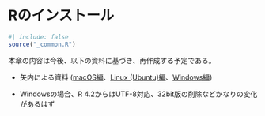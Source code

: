 # Rのインストール {#sec-installation}

```r
#| include: false
source("_common.R")
```

本章の内容は今後、以下の資料に基づき、再作成する予定である。

* 矢内による資料 ([macOS編](https://yukiyanai.github.io/jp/resources/docs/install-R_macOS.pdf)、[Linux (Ubuntu)編](https://yukiyanai.github.io/jp/resources/docs/install-R_ubuntu.pdf)、[Windows編](https://yukiyanai.github.io/jp/resources/docs/install-R_windows.pdf))

* Windowsの場合、R 4.2からはUTF-8対応、32bit版の削除などかなりの変化があるはず